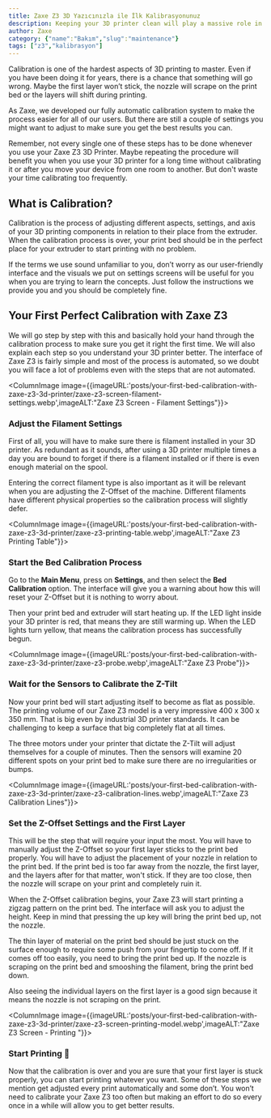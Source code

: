 ```yaml
---
title: Zaxe Z3 3D Yazıcınızla ile İlk Kalibrasyonunuz
description: Keeping your 3D printer clean will play a massive role in the longevity and performance of your device. A 3D printer that is not maintained properly will be much more likely to cause problems and if the needed care is not shown, you will see that your device will cause more and more problems with time.
author: Zaxe
category: {"name":"Bakım","slug":"maintenance"}
tags: ["z3","kalibrasyon"]
---
```


Calibration is one of the hardest aspects of 3D printing to master. Even if you have been doing it for years, there is a chance that something will go wrong. Maybe the first layer won’t stick, the nozzle will scrape on the print bed or the layers will shift during printing.

As Zaxe, we developed our fully automatic calibration system to make the process easier for all of our users. But there are still a couple of settings you might want to adjust to make sure you get the best results you can.

Remember, not every single one of these steps has to be done whenever you use your Zaxe Z3 3D Printer. Maybe repeating the procedure will benefit you when you use your 3D printer for a long time without calibrating it or after you move your device from one room to another. But don't waste your time calibrating too frequently. 

## What is Calibration?	

Calibration is the process of adjusting different aspects, settings, and axis of your 3D printing components in relation to their place from the extruder. When the calibration process is over, your print bed should be in the perfect place for your extruder to start printing with no problem.

If the terms we use sound unfamiliar to you, don’t worry as our user-friendly interface and the visuals we put on settings screens will be useful for you when you are trying to learn the concepts. Just follow the instructions we provide you and you should be completely fine. 

## Your First Perfect Calibration with Zaxe Z3

We will go step by step with this and basically hold your hand through the calibration process to make sure you get it right the first time. We will also explain each step so you understand your 3D printer better. The interface of Zaxe Z3 is fairly simple and most of the process is automated, so we doubt you will face a lot of problems even with the steps that are not automated.

<ColumnImage image={{imageURL:'posts/your-first-bed-calibration-with-zaxe-z3-3d-printer/zaxe-z3-screen-filament-settings.webp',imageALT:"Zaxe Z3 Screen - Filament Settings"}}>
### Adjust the Filament Settings 

First of all, you will have to make sure there is filament installed in your 3D printer. As redundant as it sounds, after using a 3D printer multiple times a day you are bound to forget if there is a filament installed or if there is even enough material on the spool. 

Entering the correct filament type is also important as it will be relevant when you are adjusting the Z-Offset of the machine. Different filaments have different physical properties so the calibration process will slightly defer.
</ColumnImage>

<ColumnImage image={{imageURL:'posts/your-first-bed-calibration-with-zaxe-z3-3d-printer/zaxe-z3-printing-table.webp',imageALT:"Zaxe Z3 Printing Table"}}>
### Start the Bed Calibration Process

Go to the **Main Menu**, press on **Settings**, and then select the **Bed Calibration** option. The interface will give you a warning about how this will reset your Z-Offset but it is nothing to worry about.

Then your print bed and extruder will start heating up. If the LED light inside your 3D printer is red, that means they are still warming up. When the LED lights turn yellow, that means the calibration process has successfully begun. 
</ColumnImage>

<ColumnImage image={{imageURL:'posts/your-first-bed-calibration-with-zaxe-z3-3d-printer/zaxe-z3-probe.webp',imageALT:"Zaxe Z3 Probe"}}>
### Wait for the Sensors to Calibrate the Z-Tilt

Now your print bed will start adjusting itself to become as flat as possible. The printing volume of our Zaxe Z3 model is a very impressive 400 x 300 x 350 mm. That is big even by industrial 3D printer standards. It can be challenging to keep a surface that big completely flat at all times.

The three motors under your printer that dictate the Z-Tilt will adjust themselves for a couple of minutes. Then the sensors will examine 20 different spots on your print bed to make sure there are no irregularities or bumps.
</ColumnImage>

<ColumnImage image={{imageURL:'posts/your-first-bed-calibration-with-zaxe-z3-3d-printer/zaxe-z3-calibration-lines.webp',imageALT:"Zaxe Z3 Calibration Lines"}}>
### Set the Z-Offset Settings and the First Layer

This will be the step that will require your input the most. You will have to manually adjust the Z-Offset so your first layer sticks to the print bed properly. You will have to adjust the placement of your nozzle in relation to the print bed. If the print bed is too far away from the nozzle, the first layer, and the layers after for that matter, won't stick. If they are too close, then the nozzle will scrape on your print and completely ruin it.

When the Z-Offset calibration begins, your Zaxe Z3 will start printing a zigzag pattern on the print bed. The interface will ask you to adjust the height. Keep in mind that pressing the up key will bring the print bed up, not the nozzle.

The thin layer of material on the print bed should be just stuck on the surface enough to require some push from your fingertip to come off. If it comes off too easily, you need to bring the print bed up. If the nozzle is scraping on the print bed and smooshing the filament, bring the print bed down.

Also seeing the individual layers on the first layer is a good sign because it means the nozzle is not scraping on the print.
</ColumnImage>

<ColumnImage image={{imageURL:'posts/your-first-bed-calibration-with-zaxe-z3-3d-printer/zaxe-z3-screen-printing-model.webp',imageALT:"Zaxe Z3 Screen - Printing	"}}>
### Start Printing 🎉

Now that the calibration is over and you are sure that your first layer is stuck properly, you can start printing whatever you want. Some of these steps we mention get adjusted every print automatically and some don’t. You won’t need to calibrate your Zaxe Z3 too often but making an effort to do so every once in a while will allow you to get better results.
</ColumnImage>